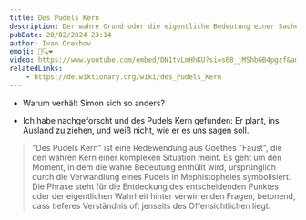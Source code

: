 ```yaml
---
title: Des Pudels Kern
description: Der wahre Grund oder die eigentliche Bedeutung einer Sache.
pubDate: 20/02/2024 23:14
author: Ivan Orekhov
emoji: 🐩🔍❤️
video: https://www.youtube.com/embed/DN1tvLmHhKU?si=s68_jMShbGB4pgzf&amp;start=8248
relatedLinks:
    - https://de.wiktionary.org/wiki/des_Pudels_Kern
---
```


- Warum verhält Simon sich so anders?

- Ich habe nachgeforscht und des Pudels Kern gefunden: Er plant, ins Ausland zu ziehen, und weiß nicht, wie er es uns sagen soll.

> "Des Pudels Kern" ist eine Redewendung aus Goethes "Faust",
> die den wahren Kern einer komplexen Situation meint.
> Es geht um den Moment, in dem die wahre Bedeutung enthüllt wird,
> ursprünglich durch die Verwandlung eines Pudels in Mephistopheles symbolisiert.
> Die Phrase steht für die Entdeckung des entscheidenden Punktes
> oder der eigentlichen Wahrheit hinter verwirrenden Fragen,
> betonend, dass tieferes Verständnis oft jenseits des Offensichtlichen liegt.